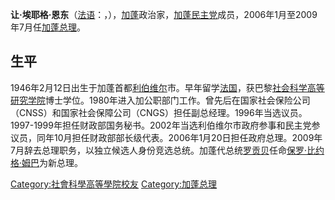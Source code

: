 {{Infobox Prime Minister 
|name        =让·埃耶格·恩东
|原名        ={{lang|fr|Jean Eyeghe Ndong}}
|birth_date  = {{birth date and age|1946|02|12|df=y}}
|政黨        =[[加蓬民主党|加蓬民主党]]
|國籍        ={{GAB}}
}}
'''让·埃耶格·恩东'''（[[法语|法语]]：'''{{lang|fr|Jean Eyeghe Ndong}}'''，{{bd|1946年|2月12日|||N}}），[[加蓬|加蓬]]政治家，[[加蓬民主党|加蓬民主党]]成员，2006年1月至2009年7月任[[加蓬总理|加蓬总理]]。

==生平==
1946年2月12日出生于加蓬首都[[利伯维尔|利伯维尔]]市。早年留学[[法国|法国]]，获巴黎[[社會科學高等學院|社会科学高等研究学院]]博士学位。1980年进入加公职部门工作。曾先后在国家社会保险公司（CNSS）和国家社会保障公司（CNGS）担任副总经理。1996年当选议员。1997-1999年担任财政部国务秘书。2002年当选利伯维尔市政府参事和民主党参议员，同年10月担任财政部部长级代表。2006年1月20日担任政府总理。2009年7月辞去总理职务，以独立候选人身份竞选总统。加蓬代总统[[罗贡贝|罗贡贝]]任命[[保罗·比约格·姆巴|保罗·比约格·姆巴]]为新总理。

{{start box}}
{{s-off}}
{{succession box|[[让-弗朗索瓦·恩图图梅·埃马内|让-弗朗索瓦·恩图图梅·埃马内]]|[[保罗·比约格·姆巴|保罗·比约格·姆巴]]|[[加蓬总理|加蓬总理]]|2006年－[[2009年7月|2009年7月]]}}
{{end box}}
{{Africa-poli-bio-stub}}

{{DEFAULTSORT:Ndong, Jean Eyeghe}}
[[Category:社會科學高等學院校友|Category:社會科學高等學院校友]]
[[Category:加蓬总理|Category:加蓬总理]]